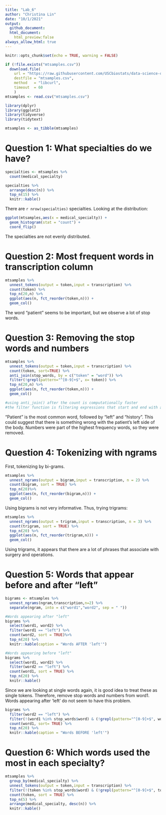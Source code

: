 ```yaml
---
title: "Lab_6"
author: "Christina Lin"
date: "10/1/2021"
output: 
  github_document:
  html_document:
    html_preview:false
always_allow_html: true
---
```


```r
knitr::opts_chunk$set(echo = TRUE, warning = FALSE)
```


```r
if (!file.exists("mtsamples.csv"))
  download.file(
    url = "https://raw.githubusercontent.com/USCbiostats/data-science-data/master/00_mtsamples/mtsamples.csv",
    destfile = "mtsamples.csv",
    method   = "libcurl",
    timeout  = 60
    )
mtsamples <- read.csv("mtsamples.csv")

library(dplyr)
library(ggplot2)
library(tidyverse)
library(tidytext)
```



```r
mtsamples <- as_tibble(mtsamples)
```

# Question 1: What specialties do we have?
```r
specialties <- mtsamples %>%
  count(medical_specialty)

specialties %>%
  arrange(desc(n)) %>%
  top_n(15) %>%
  knitr::kable()

```

There are `r nrow(specialties)` specialties. Looking at the distribution:

```r
ggplot(mtsamples,aes(x = medical_specialty)) +
  geom_histogram(stat = "count") +
  coord_flip()
```

The specialties are not evenly distributed.



# Question 2: Most frequent words in transcription column

```r
mtsamples %>%
  unnest_tokens(output = token,input = transcription) %>%
  count(token) %>%
  top_n(20,n) %>%
  ggplot(aes(n, fct_reorder(token,n))) + 
  geom_col()
```

The word "patient" seems to be important, but we observe a lot of stop words. 


# Question 3: Removing the stop words and numbers

```r
mtsamples %>%
  unnest_tokens(output = token,input = transcription) %>%
  count(token, sort=TRUE) %>%
  anti_join(stop_words, by = c("token" = "word")) %>%
  filter(!grepl(pattern="^[0-9]+$", x= token)) %>%
  top_n(20,n) %>%
  ggplot(aes(n, fct_reorder(token,n))) + 
  geom_col()

#using anti_join() after the count is computationally faster
#the filter function is filtering expressions that start and end with a number using regular expression
```


"Patient" is the most common word, followed by "left" and "history". This could suggest that there is something wrong with the patient's left side of the body. Numbers were part of the highest frequency words, so they were removed. 



# Question 4: Tokenizing with ngrams

First, tokenizing by bi-grams.
```r
mtsamples %>%
  unnest_ngrams(output = bigram,input = transcription, n = 2) %>%
  count(bigram, sort = TRUE) %>%
  top_n(20)%>%
  ggplot(aes(n, fct_reorder(bigram,n))) + 
  geom_col()
```

Using bigrams is not very informative. Thus, trying trigrams:


```r
mtsamples %>%
  unnest_ngrams(output = trigram,input = transcription, n = 3) %>%
  count(trigram, sort = TRUE) %>%
  top_n(20) %>%
  ggplot(aes(n, fct_reorder(trigram,n))) + 
  geom_col()
```


Using trigrams, it appears that there are a lot of phrases that associate with surgery and operations. 



# Question 5: Words that appear before and after "left"

```r
bigrams <- mtsamples %>%
  unnest_ngrams(ngram,transcription,n=2) %>%
  separate(ngram, into = c("word1","word2", sep = " "))

#Words appearing after "left"
bigrams %>%
  select(word1, word2) %>%
  filter(word1 == "left") %>%
  count(word2, sort = TRUE)%>%
  top_n(20) %>%
  knitr::kable(caption = "Words AFTER 'left'")

#Words appearing before "left"
bigrams %>%
  select(word1, word2) %>%
  filter(word2 == "left") %>%
  count(word1, sort = TRUE) %>%
  top_n(20) %>%
  knitr::kable()

```

Since we are looking at single words again, it is good idea to treat these as single tokens. Therefore, remove stop words and numbers from word1. Words appearing after 'left' do not seem to have this problem. 


```r
bigrams %>%
  filter(word2 == "left") %>%
  filter(!(word1 %in% stop_words$word) & (!grepl(pattern="^[0-9]+$", word1))) %>%
  count(word1, sort= TRUE) %>%
  top_n(20) %>%
  knitr::kable(caption = "Words BEFORE 'left'")
```



# Question 6: Which words used the most in each specialty?

```r
mtsamples %>%
  group_by(medical_specialty) %>%
  unnest_tokens(output = token,input = transcription) %>%
  filter(!(token %in% stop_words$word) & (!grepl(pattern="^[0-9]+$", token))) %>%
  count(token, sort = TRUE) %>%
  top_n(5) %>%
  arrange(medical_specialty, desc(n)) %>%
  knitr::kable()
```

